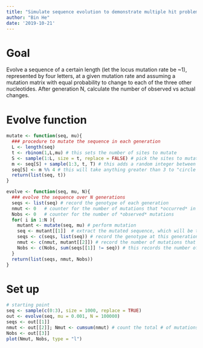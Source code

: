 ```yaml
---
title: "Simulate sequence evolution to demonstrate multiple hit problems"
author: "Bin He"
date: '2019-10-21'
---
```


# Goal
Evolve a sequence of a certain length (let the locus mutation rate be ~1), represented by four letters, at a given mutation rate and assuming a mutation matrix with equal probability to change to each of the three other nucleotides. After generation N, calculate the number of observed vs actual changes.

# Evolve function
```r
mutate <- function(seq, mu){
  ### procedure to mutate the sequence in each generation
  L <- length(seq)
  t <- rbinom(1,L,mu) # this sets the number of sites to mutate
  S <- sample(1:L, size = t, replace = FALSE) # pick the sites to mutate 
  m <- seq[S] + sample(1:3, t, T) # this adds a random integer between 1-3 to the original value.
  seq[S] <- m %% 4 # this will take anything greater than 3 to "circle back"
  return(list(seq, t))
}

evolve <- function(seq, mu, N){
  ### evolve the sequence over N generations
  seqs <- list(seq) # record the genotype of each generation
  nmut <- 0   # counter for the number of mutations that *occurred* in each generation
  Nobs <- 0   # counter for the number of *observed* mutations
  for( i in 1:N ){
    mutant <- mutate(seq, mu) # perform mutation
    seq <- mutant[[1]]  # extract the mutated sequence, which will be the starting point for the next generation
    seqs <- c(seqs, list(seq)) # record the genotype at this generation
    nmut <- c(nmut, mutant[[2]]) # record the number of mutations that *occurred* at this generation
    Nobs <- c(Nobs, sum(seqs[[1]] != seq)) # this records the number of *observed* mutations
  }
  return(list(seqs, nmut, Nobs))
}
```

# Set up
```r
# starting point
seq <- sample(c(0:3), size = 1000, replace = TRUE)
out <- evolve(seq, mu = 0.001, N = 100000)
seqs <- out[[1]]
nmut <- out[[2]]; Nmut <- cumsum(nmut) # count the total # of mutations up to generation i
Nobs <- out[[3]]
plot(Nmut, Nobs, type = "l")
```